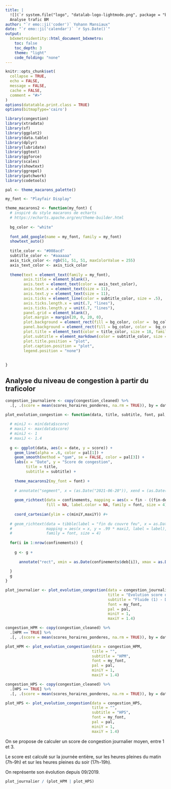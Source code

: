 ```yaml
---
title: |
  ![](`r system.file("logo", "datalab-logo-lightmode.png", package = "bdxmetroidentity")`){width=250px style="display: block; margin-bottom: 50px"}
  Analyse trafic BM
author: "`r emo::ji('coder')` Yohann Mansiaux"
date: "`r emo::ji('calendar')` `r Sys.Date()`"
output:
  bdxmetroidentity::html_document_bdxmetro:
    toc: false
    toc_depth: 3
    theme: "light"
    code_folding: "none"
---
```


```r
knitr::opts_chunk$set(
  collapse = TRUE,
  echo = FALSE,
  message = FALSE,
  cache = FALSE,
  comment = "#>"
)
options(datatable.print.class = TRUE)
options(bitmapType='cairo')
```

```r
library(congestion)
library(xtradata)
library(sf)
library(ggplot2)
library(data.table)
library(dplyr)
library(lubridate)
library(ggtext)
library(ggforce)
library(scales)
library(showtext)
library(ggrepel)
library(patchwork)
library(codetools)
```

<!---
Palette de couleurs et police
-->

```r
pal <- theme_macarons_palette()

my_font <- "Playfair Display"
```


```r
theme_macarons2 <- function(my_font) {
  # inspiré du style macarons de echarts
  # https://echarts.apache.org/en/theme-builder.html
  
  bg_color <- "white"
  
  font_add_google(name = my_font, family = my_font)
  showtext_auto()
  
  title_color <- "#008acd"
  subtitle_color <- "#aaaaaa"
  axis_tick_color <- rgb(51, 51, 51, maxColorValue = 255)
  axis_text_color <- axis_tick_color
  
  theme(text = element_text(family = my_font),
        axis.title = element_blank(),
        axis.text = element_text(color = axis_text_color),
        axis.text.x = element_text(size = 11),
        axis.text.y = element_text(size = 11),
        axis.ticks = element_line(color = subtitle_color, size = .5),
        axis.ticks.length.x = unit(.7, "lines"),
        axis.ticks.length.y = unit(.7, "lines"),
        panel.grid = element_blank(),
        plot.margin = margin(20, 0, 20, 0),
        plot.background = element_rect(fill = bg_color, color =  bg_color),
        panel.background = element_rect(fill = bg_color, color =  bg_color),
        plot.title = element_text(color = title_color, size = 18, family = my_font),
        plot.subtitle = element_markdown(color = subtitle_color, size = 13),
        plot.title.position = "plot",
        plot.caption.position = "plot",
        legend.position = "none")
  
  
}
```



## Analyse du niveau de congestion à partir du traficolor

```r
congestion_journaliere <- copy(congestion_cleaned) %>% 
  .[, .(score = mean(scores_horaires_ponderes, na.rm = TRUE)), by = date]

```
<!---
Fonction ggplot ppur tracer l'évolution de la congestion
-->


```r
plot_evolution_congestion <- function(data, title, subtitle, font, pal, miniY, maxiY) {
  
  # miniJ <- min(data$score)
  # maxiJ <- max(data$score)
  # miniJ <- 1
  # maxiJ <- 1.4
  
  g <- ggplot(data, aes(x = date, y = score)) +
    geom_line(alpha = .6, color = pal[1]) +
    geom_smooth(method = "gam", se = FALSE, color = pal[3]) +
    labs(x = "Date", y = "Score de congestion",
         title = title,
         subtitle = subtitle) +
    
    theme_macarons2(my_font = font) +
    
    # annotate("segment", x = (as.Date("2021-06-20")), xend = (as.Date("2021-06-20")),  y = miniJ, yend = maxiJ,  color = pal[5]) +
    
    geom_richtext(data = confinements, mapping = aes(x = fin - ((fin-deb)/2), y = maxiY, label = label), angle = -90, hjust = 0,
                  fill = NA, label.color = NA, family = font, size = 4) +
    
    coord_cartesian(ylim = c(miniY,maxiY)) #+
  
  # geom_richtext(data = tibble(label = "fin du couvre feu", x = as.Date("2021-06-20")+days(3)), 
  #               mapping = aes(x = x, y = .99 * maxiJ, label = label), angle = 0, hjust = 0, fill = NA, label.color = NA, color = pal[5], 
  #               family = font, size = 4)
  
  for(i in 1:nrow(confinements)) {
    
    g <- g +
      
      annotate("rect", xmin = as.Date(confinements$deb[i]), xmax = as.Date(confinements$fin[i]), ymin = miniY, ymax = maxiY, alpha = .25, fill = pal[4])
    
  }
  g
}


```


<!---
A la journée
-->

```r
plot_journalier <- plot_evolution_congestion(data = congestion_journaliere, 
                                             title = "Evolution score de congestion (Journée complète)", 
                                             subtitle = "Fluide (1) - Dense (2) - Embouteillé (3)",
                                             font = my_font, 
                                             pal = pal,
                                             miniY = 1,
                                             maxiY = 1.4)

```


<!---
HPM
-->

```r
congestion_HPM <- copy(congestion_cleaned) %>% 
  .[HPM == TRUE] %>% 
  .[, .(score = mean(scores_horaires_ponderes, na.rm = TRUE)), by = date]
```


```r
plot_HPM <- plot_evolution_congestion(data = congestion_HPM,
                                      title = "",
                                      subtitle = "HPM",
                                      font = my_font,
                                      pal = pal,
                                      miniY = 1,
                                      maxiY = 1.4)
```


<!---
HPS
-->

```r
congestion_HPS <- copy(congestion_cleaned) %>% 
  .[HPS == TRUE] %>% 
  .[, .(score = mean(scores_horaires_ponderes, na.rm = TRUE)), by = date]
```


```r
plot_HPS <- plot_evolution_congestion(data = congestion_HPS,
                                      title = "",
                                      subtitle = "HPS",
                                      font = my_font, 
                                      pal = pal,
                                      miniY = 1,
                                      maxiY = 1.4)
```

<!---
Fusion des graphes
-->

On se propose de calculer un score de congestion journalier moyen, entre 1 et 3. 

Le score est calculé sur la journée entière, sur les heures pleines du matin (7h-9h) et sur les heures pleines du soir (17h-19h).

On représente son évolution depuis 09/2019.


```r
plot_journalier / (plot_HPM | plot_HPS)
```

